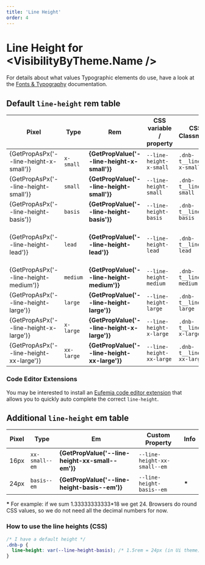 ```yaml
---
title: 'Line Height'
order: 4
---
```



# Line Height for <VisibilityByTheme.Name />

<ChangeStyleTheme label="Change the brand:" bottom="large" />

For details about what values Typographic elements do use, have a look at the [Fonts & Typography](/quickguide-designer/fonts#typographic-elements) documentation.

## Default `line-height` **rem** table

| Pixel                                   | Type       | Rem                                          | CSS variable / property  | CSS Classname            | Info                             |
| --------------------------------------- | ---------- | -------------------------------------------- | ------------------------ | ------------------------ | -------------------------------- |
| {GetPropAsPx('--line-height-x-small')}  | `x-small`  | **{GetPropValue('--line-height-x-small')}**  | `--line-height-x-small`  | `.dnb-t__line--x-small`  |                                  |
| {GetPropAsPx('--line-height-small')}    | `small`    | **{GetPropValue('--line-height-small')}**    | `--line-height-small`    | `.dnb-t__line--small`    |                                  |
| {GetPropAsPx('--line-height-basis')}    | `basis`    | **{GetPropValue('--line-height-basis')}**    | `--line-height-basis`    | `.dnb-t__line--basis`    |                                  |
| {GetPropAsPx('--line-height-lead')}     | `lead`     | **{GetPropValue('--line-height-lead')}**     | `--line-height-lead`     | `.dnb-t__line--lead`     | Unique line-height for `<Lead>`. |
| {GetPropAsPx('--line-height-medium')}   | `medium`   | **{GetPropValue('--line-height-medium')}**   | `--line-height-medium`   | `.dnb-t__line--medium`   |                                  |
| {GetPropAsPx('--line-height-large')}    | `large`    | **{GetPropValue('--line-height-large')}**    | `--line-height-large`    | `.dnb-t__line--large`    |                                  |
| {GetPropAsPx('--line-height-x-large')}  | `x-large`  | **{GetPropValue('--line-height-x-large')}**  | `--line-height-x-large`  | `.dnb-t__line--x-large`  |                                  |
| {GetPropAsPx('--line-height-xx-large')} | `xx-large` | **{GetPropValue('--line-height-xx-large')}** | `--line-height-xx-large` | `.dnb-t__line--xx-large` | Same as `x-large`                |

### Code Editor Extensions

You may be interested to install an [Eufemia code editor extension](/uilib/helpers/tools/#code-editor-extensions) that allows you to quickly auto complete the correct `line-height`.

## Additional `line-height` **em** table

| Pixel | Type           | Em                                               | Custom Property              | Info   |
| ----- | -------------- | ------------------------------------------------ | ---------------------------- | ------ |
| 16px  | `xx-small--em` | **{GetPropValue('--line-height-xx-small--em')}** | `--line-height-xx-small--em` |        |
| 24px  | `basis--em`    | **{GetPropValue('--line-height-basis--em')}**    | `--line-height-basis--em`    | **\*** |

**\*** For example: if we sum 1.33333333333\*18 we get 24. Browsers do round CSS values, so we do not need all the decimal numbers for now.

### How to use the line heights (CSS)

```css
/* I have a default height */
.dnb-p {
  line-height: var(--line-height-basis); /* 1.5rem = 24px (in Ui theme) */
}
```
